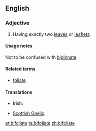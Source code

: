 ==English==

===Adjective===
{{en-adj|-}}
# {{context|botany|lang=en}} Having exactly two [[leaf|leaves]] or [[leaflet]]s.

====Usage notes====
Not to be confused with [[bipinnate]].

====Related terms====
* [[foliate]]

====Translations====
{{trans-top|having exactly two leaves or leaflets}}
* Irish: {{t-|ga|dédhuilleach}}
{{trans-mid}}
* [[Scottish Gaelic]]: {{t-|gd|dà-dhuilleach}}
{{trans-bottom}}

[[et:bifoliate]]
[[ta:bifoliate]]
[[zh:bifoliate]]